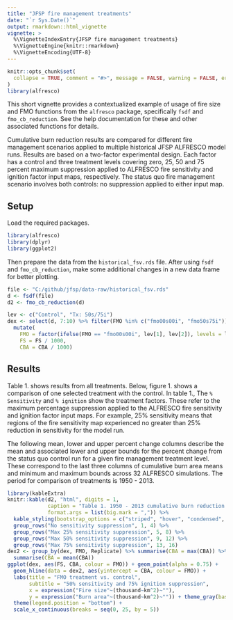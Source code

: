 ```yaml
---
title: "JFSP fire management treatments"
date: "`r Sys.Date()`"
output: rmarkdown::html_vignette
vignette: >
  %\VignetteIndexEntry{JFSP fire management treatments}
  %\VignetteEngine{knitr::rmarkdown}
  %\VignetteEncoding{UTF-8}
---
```


```r
knitr::opts_chunk$set(
  collapse = TRUE, comment = "#>", message = FALSE, warning = FALSE, error = FALSE, tidy = TRUE
)
library(alfresco)
```

This short vignette provides a contextualized example of usage of fire size and FMO functions from the `alfresco` package,
specifically `fsdf` and `fmo_cb_reduction`. See the help documentation for these and other associated functions for details.

Cumulative burn reduction results are compared for different fire management scenarios applied to multiple historical JFSP ALFRESCO model runs.
Results are based on a two-factor experimental design. Each factor has a control and three treatment levels covering
zero, 25, 50 and 75 percent maximum suppression applied to ALFRESCO fire sensitivity and ignition factor input maps, respectively.
The status quo fire management scenario involves both controls: no suppression applied to either input map.

## Setup

Load the required packages.

```r
library(alfresco)
library(dplyr)
library(ggplot2)
```

Then prepare the data from the `historical_fsv.rds` file. After using `fsdf` and `fmo_cb_reduction`, make some additional
changes in a new data frame for better plotting.

```r
file <- "C:/github/jfsp/data-raw/historical_fsv.rds"
d <- fsdf(file)
d2 <- fmo_cb_reduction(d)

lev <- c("Control", "Tx: 50s/75i")
dex <- select(d, 7:10) %>% filter(FMO %in% c("fmo00s00i", "fmo50s75i")) %>%
  mutate(
    FMO = factor(ifelse(FMO == "fmo00s00i", lev[1], lev[2]), levels = lev),
    FS = FS / 1000,
    CBA = CBA / 1000)
```

## Results

Table 1. shows results from all treatments. Below, figure 1. shows a comparison of one selected treatment with the control.
In table 1., The `% Sensitivity` and `% ignition` show the treatment factors. These refer to the maximum percentage suppression
applied to the ALFRESCO fire sensitivity and ignition factor input maps. For example, 25% sensitivity means that regions of the 
fire sensitivity map experienced no greater than 25% reduction in sensitivity for the model run.

The following mean, lower and upper percent change columns describe the mean and associated lower and upper bounds for the percent change
from the status quo control run for a given fire management treatment level. 
These correspond to the last three columns of cumulative burn area means and minimum and maximum bounds across
32 ALFRESCO simulations. The period for comparison of treatments is 1950 - 2013.

```r
library(kableExtra)
knitr::kable(d2, "html", digits = 1, 
             caption = "Table 1. 1950 - 2013 cumulative burn reduction by FMO treatment.", 
             format.args = list(big.mark = ",")) %>%
  kable_styling(bootstrap_options = c("striped", "hover", "condensed", "responsive"), font_size = 12) %>% 
  group_rows("No sensitivity suppression", 1, 4) %>%
  group_rows("Max 25% sensitivity suppression", 5, 8) %>%
  group_rows("Max 50% sensitivity suppression", 9, 12) %>%
  group_rows("Max 75% sensitivity suppression", 13, 16)
dex2 <- group_by(dex, FMO, Replicate) %>% summarise(CBA = max(CBA)) %>%
  summarise(CBA = mean(CBA))
ggplot(dex, aes(FS, CBA, colour = FMO)) + geom_point(alpha = 0.75) + 
  geom_hline(data = dex2, aes(yintercept = CBA, colour = FMO)) +
  labs(title = "FMO treatment vs. control", 
       subtitle = "50% sensitivity and 75% ignition suppression", 
       x = expression("Fire size"~(thousand~km^2)~""), 
       y = expression("Burn area"~(thousand~km^2)~"")) + theme_gray(base_size = 12) +
  theme(legend.position = "bottom") + 
  scale_x_continuous(breaks = seq(0, 25, by = 5))
```
